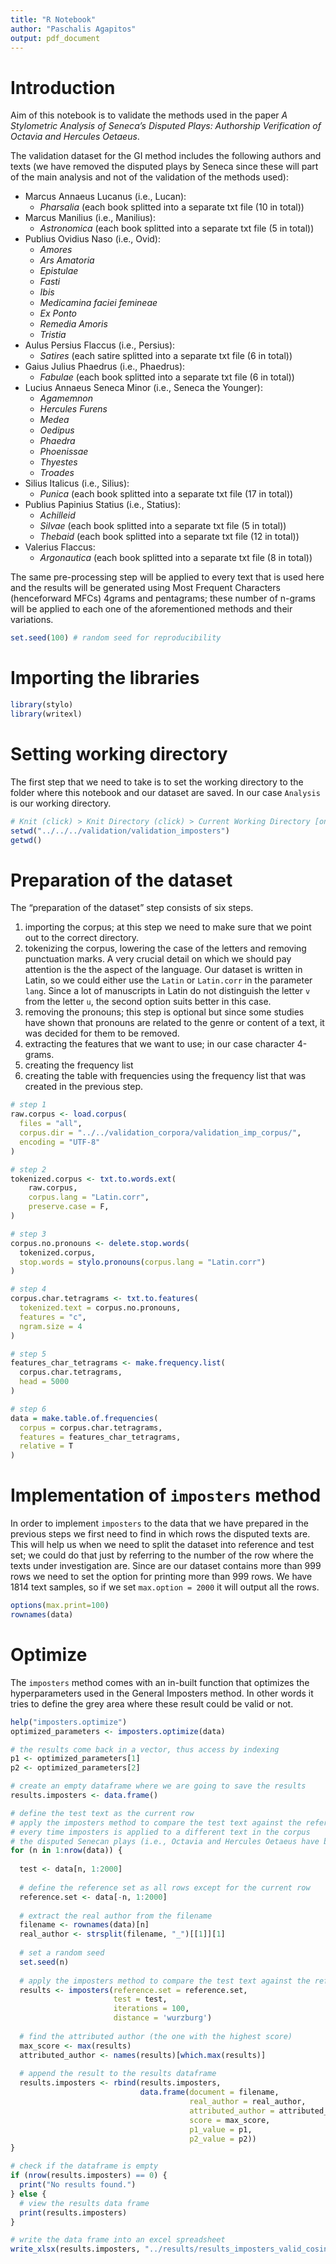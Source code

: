 ```yaml
---
title: "R Notebook"
author: "Paschalis Agapitos"
output: pdf_document
---
```

# Introduction
Aim of this notebook is to validate the methods used in the paper *A Stylometric Analysis of Seneca's Disputed Plays: Authorship Verification of Octavia and Hercules Oetaeus*.

The validation dataset for the GI method includes the following authors and texts (we have removed the disputed plays by Seneca since these will part of the main analysis and not of the validation of the methods used):

* Marcus Annaeus Lucanus (i.e., Lucan):
  + *Pharsalia* (each book splitted into a separate txt file (10 in total))
  
* Marcus Manilius (i.e., Manilius):
  + *Astronomica* (each book splitted into a separate txt file (5 in total))
  
* Publius Ovidius Naso (i.e., Ovid):
  + *Amores*
  + *Ars Amatoria*
  + *Epistulae*
  + *Fasti*
  + *Ibis*
  + *Medicamina faciei femineae*
  + *Ex Ponto*
  + *Remedia Amoris*
  + *Tristia*
  
* Aulus Persius Flaccus (i.e., Persius):
  + *Satires* (each satire splitted into a separate txt file (6 in total))
  
* Gaius Julius Phaedrus (i.e., Phaedrus):
  + *Fabulae* (each book splitted into a separate txt file (6 in total))
  
* Lucius Annaeus Seneca Minor (i.e., Seneca the Younger):
  + *Agamemnon*
  + *Hercules Furens*
  + *Medea*
  + *Oedipus*
  + *Phaedra*
  + *Phoenissae*
  + *Thyestes*
  + *Troades*
  
* Silius Italicus (i.e., Silius):
  + *Punica* (each book splitted into a separate txt file (17 in total))
  
* Publius Papinius Statius (i.e., Statius):
  + *Achilleid*
  + *Silvae* (each book splitted into a separate txt file (5 in total))
  + *Thebaid* (each book splitted into a separate txt file (12 in total))
  
* Valerius Flaccus:
  + *Argonautica* (each book splitted into a separate txt file (8 in total))


The same pre-processing step will be applied to every text that is used here and the results will be generated using Most Frequent Characters (henceforward MFCs) 4grams and pentagrams; these number of n-grams will be applied to each one of the aforementioned methods and their variations.

```r
set.seed(100) # random seed for reproducibility
```

# Importing the libraries

```r
library(stylo)
library(writexl)
```
# Setting working directory

The first step that we need to take is to set the working directory to the folder where this notebook and our dataset are saved. In our case `Analysis` is our working directory.

```r
# Knit (click) > Knit Directory (click) > Current Working Directory [only if `setwd()` does not work] > run `setwd()`
setwd("../../../validation/validation_imposters")
getwd()
```

# Preparation of the dataset

The "preparation of the dataset" step consists of six steps.

1)  importing the corpus; at this step we need to make sure that we point out to the correct directory.
2)  tokenizing the corpus, lowering the case of the letters and removing punctuation marks. A very crucial detail on which we should pay attention is the the aspect of the language. Our dataset is written in Latin, so we could either use the `Latin` or `Latin.corr` in the parameter `lang`. Since a lot of manuscripts in Latin do not distinguish the letter `v` from the letter `u`, the second option suits better in this case.
3)  removing the pronouns; this step is optional but since some studies have shown that pronouns are related to the genre or content of a text, it was decided for them to be removed.
4)  extracting the features that we want to use; in our case character 4-grams.
5)  creating the frequency list
6)  creating the table with frequencies using the frequency list that was created in the previous step.

```r
# step 1
raw.corpus <- load.corpus(
  files = "all",
  corpus.dir = "../../validation_corpora/validation_imp_corpus/",
  encoding = "UTF-8"
)
```

```r
# step 2
tokenized.corpus <- txt.to.words.ext(
    raw.corpus,
    corpus.lang = "Latin.corr",
    preserve.case = F,
)
```

```r
# step 3
corpus.no.pronouns <- delete.stop.words(
  tokenized.corpus,
  stop.words = stylo.pronouns(corpus.lang = "Latin.corr")
)
```


```r
# step 4
corpus.char.tetragrams <- txt.to.features(
  tokenized.text = corpus.no.pronouns,
  features = "c",
  ngram.size = 4
)
```

```r
# step 5
features_char_tetragrams <- make.frequency.list(
  corpus.char.tetragrams,
  head = 5000
)
```

```r
# step 6
data = make.table.of.frequencies(
  corpus = corpus.char.tetragrams,
  features = features_char_tetragrams,
  relative = T
)
```

# Implementation of `imposters` method
In order to implement `imposters` to the data that we have prepared in the previous steps we first need to find in which rows the disputed texts are. This will help us when we need to split the dataset into reference and test set; we could do that just by referring to the number of the row where the texts under investigation are.
Since are our dataset contains more than 999 rows we need to set the option for printing more than 999 rows. We have 1814 text samples, so if we set `max.option = 2000` it will output all the rows.

```r
options(max.print=100)
rownames(data)
```
# Optimize

The `imposters` method comes with an in-built function that optimizes the hyperparameters used in the General Imposters method. In other words it tries to define the grey area where these result could be valid or not.

```r
help("imposters.optimize")
optimized_parameters <- imposters.optimize(data)
```
```r
# the results come back in a vector, thus access by indexing
p1 <- optimized_parameters[1]
p2 <- optimized_parameters[2]
```

```r
# create an empty dataframe where we are going to save the results
results.imposters <- data.frame()

# define the test text as the current row
# apply the imposters method to compare the test text against the reference set
# every time imposters is applied to a different text in the corpus
# the disputed Senecan plays (i.e., Octavia and Hercules Oetaeus have been manually removed)
for (n in 1:nrow(data)) {
  
  test <- data[n, 1:2000]
  
  # define the reference set as all rows except for the current row
  reference.set <- data[-n, 1:2000]
  
  # extract the real author from the filename
  filename <- rownames(data)[n]
  real_author <- strsplit(filename, "_")[[1]][1]
  
  # set a random seed
  set.seed(n)
  
  # apply the imposters method to compare the test text against the reference set
  results <- imposters(reference.set = reference.set,
                       test = test,
                       iterations = 100,
                       distance = 'wurzburg')
  
  # find the attributed author (the one with the highest score)
  max_score <- max(results)
  attributed_author <- names(results)[which.max(results)]
  
  # append the result to the results dataframe
  results.imposters <- rbind(results.imposters,
                             data.frame(document = filename,
                                        real_author = real_author,
                                        attributed_author = attributed_author,
                                        score = max_score,
                                        p1_value = p1,
                                        p2_value = p2))
}

# check if the dataframe is empty
if (nrow(results.imposters) == 0) {
  print("No results found.")
} else {
  # view the results data frame
  print(results.imposters)
}

# write the data frame into an excel spreadsheet
write_xlsx(results.imposters, "../results/results_imposters_valid_cosine.xlsx")
```
